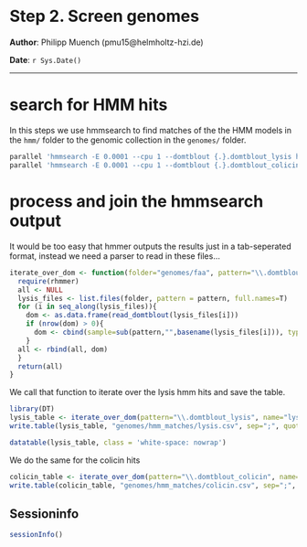 Step 2. Screen genomes
==============================================

**Author**: Philipp Muench (pmu15@helmholtz-hzi.de)

**Date**: `r Sys.Date()`

----------------------------------------

<style type="text/css">
h1 {
	line-height: 120%;
}
</style>

# search for HMM hits

In this steps we use hmmsearch to find matches of the the HMM models in the `hmm/` folder to the genomic collection in the `genomes/` folder. 

```bash
parallel 'hmmsearch -E 0.0001 --cpu 1 --domtblout {.}.domtblout_lysis hmm/lysis.hmm {}' ::: genomes/faa/*.faa
parallel 'hmmsearch -E 0.0001 --cpu 1 --domtblout {.}.domtblout_colicin hmm/colicin.hmm {}' ::: genomes/faa/*.faa
```

# process and join the hmmsearch output

It would be too easy that hmmer outputs the results just in a tab-seperated format, instead we need a parser to read in these files...

```r
iterate_over_dom <- function(folder="genomes/faa", pattern="\\.domtblout_lysis", name="lysis"){
  require(rhmmer)
  all <- NULL
  lysis_files <- list.files(folder, pattern = pattern, full.names=T)
  for (i in seq_along(lysis_files)){
    dom <- as.data.frame(read_domtblout(lysis_files[i]))
    if (nrow(dom) > 0){
      dom <- cbind(sample=sub(pattern,"",basename(lysis_files[i])), type=name, dom)
    }
  all <- rbind(all, dom)
  }
  return(all)
}
```

We call that function to iterate over the lysis hmm hits and save the table. 

```r
library(DT)
lysis_table <- iterate_over_dom(pattern="\\.domtblout_lysis", name="lysis")
write.table(lysis_table, "genomes/hmm_matches/lysis.csv", sep=";", quote=F, row.names=F)
```

``` r
datatable(lysis_table, class = 'white-space: nowrap')
```

We do the same for the colicin hits

```r
colicin_table <- iterate_over_dom(pattern="\\.domtblout_colicin", name="colicin")
write.table(colicin_table, "genomes/hmm_matches/colicin.csv", sep=";", quote=F, row.names=F)
```

## Sessioninfo

```r
sessionInfo()
```

